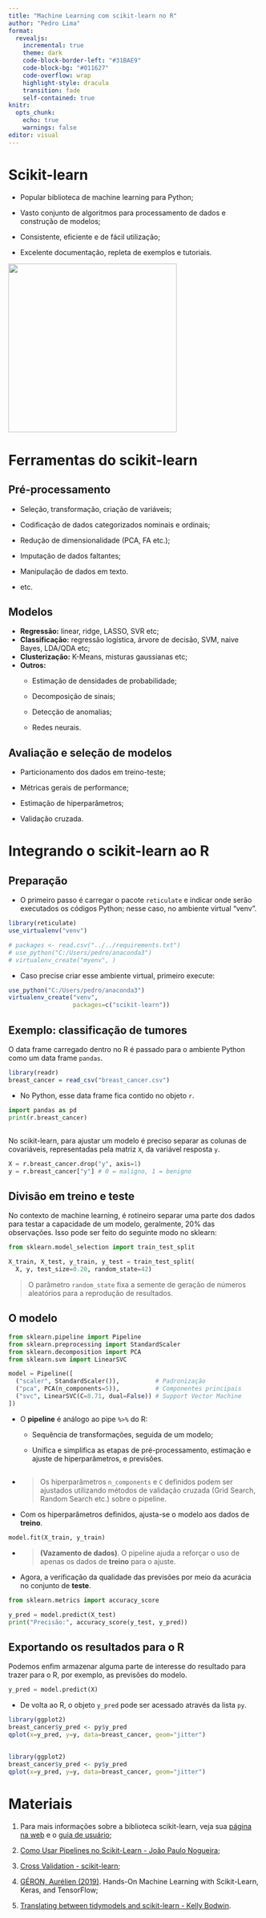 ```yaml
---
title: "Machine Learning com scikit-learn no R"
author: "Pedro Lima"
format:
  revealjs:
    incremental: true 
    theme: dark
    code-block-border-left: "#31BAE9"
    code-block-bg: "#011627"
    code-overflow: wrap
    highlight-style: dracula
    transition: fade
    self-contained: true
knitr:
  opts_chunk:
    echo: true
    warnings: false
editor: visual
---
```


<!-- https://quarto.org/docs/presentations/revealjs/ -->

<!-- https://github.com/rstudio/revealjs -->

<!-- https://quarto.org/docs/presentations/ -->

<!-- https://beatrizmilz.github.io/python-brasil-2021-reticulate -->

# Scikit-learn

-   Popular biblioteca de machine learning para Python;

-   Vasto conjunto de algoritmos para processamento de dados e construção de modelos;

-   Consistente, eficiente e de fácil utilização;

-   Excelente documentação, repleta de exemplos e tutoriais.

![](https://upload.wikimedia.org/wikipedia/commons/thumb/0/05/Scikit_learn_logo_small.svg/1200px-Scikit_learn_logo_small.svg.png){fig-align="center" width="336"}

# Ferramentas do scikit-learn

## Pré-processamento

-   Seleção, transformação, criação de variáveis;

-   Codificação de dados categorizados nominais e ordinais;

-   Redução de dimensionalidade (PCA, FA etc.);

-   Imputação de dados faltantes;

-   Manipulação de dados em texto.

-   etc.

## Modelos

-   **Regressão:** linear, ridge, LASSO, SVR etc;
-   **Classificação:** regressão logística, árvore de decisão, SVM, naive Bayes, LDA/QDA etc;
-   **Clusterização:** K-Means, misturas gaussianas etc;
-   **Outros:**
    -   Estimação de densidades de probabilidade;

    -   Decomposição de sinais;

    -   Detecção de anomalias;

    -   Redes neurais.

## Avaliação e seleção de modelos

-   Particionamento dos dados em treino-teste;

-   Métricas gerais de performance;

-   Estimação de hiperparâmetros;

-   Validação cruzada.

# Integrando o scikit-learn ao R

## Preparação

-   O primeiro passo é carregar o pacote `reticulate` e indicar onde serão executados os códigos Python; nesse caso, no ambiente virtual "venv".

::: fragment
```r
library(reticulate)
use_virtualenv("venv")
```
:::

::: fragment
```r
# packages <- read.csv("../../requirements.txt")
# use_python("C:/Users/pedro/anaconda3")
# virtualenv_create("myenv", )
```
:::

<!-- O Anaconda é uma distribuição Python que permite manter múltiplas versões do interpretador, cada uma com seus próprios pacotes. Seu ambiente base vem por padrão com diversos pacotes para data science, incluindo o scikit-learn. -->

-   Caso precise criar esse ambiente virtual, primeiro execute:

::: fragment
```r
use_python("C:/Users/pedro/anaconda3")
virtualenv_create("venv",
                  packages=c("scikit-learn"))
```
:::

## Exemplo: classificação de tumores

<!-- A própria biblioteca scikit carrega alguns conjuntos de dados e métodos de geração de dados simulados para quem quiser treinar ou fazer testes. -->

O data frame carregado dentro no R é passado para o ambiente Python como um data frame `pandas`.

```r
library(readr)
breast_cancer = read_csv("breast_cancer.csv")
```

-   No Python, esse data frame fica contido no objeto `r`.

::: fragment
```python
import pandas as pd
print(r.breast_cancer)
```
:::

## 

No scikit-learn, para ajustar um modelo é preciso separar as colunas de covariáveis, representadas pela matriz `X`, da variável resposta `y`.

::: fragment
```python
X = r.breast_cancer.drop("y", axis=1)
y = r.breast_cancer["y"] # 0 = maligno, 1 = benigno
```
:::

## Divisão em treino e teste

No contexto de machine learning, é rotineiro separar uma parte dos dados para testar a capacidade de um modelo, geralmente, 20% das observações. Isso pode ser feito do seguinte modo no sklearn:

```python
from sklearn.model_selection import train_test_split

X_train, X_test, y_train, y_test = train_test_split(
  X, y, test_size=0.20, random_state=42)
```

> O parâmetro `random_state` fixa a semente de geração de números aleatórios para a reprodução de resultados.

## O modelo

```python
from sklearn.pipeline import Pipeline
from sklearn.preprocessing import StandardScaler
from sklearn.decomposition import PCA
from sklearn.svm import LinearSVC

model = Pipeline([
  ("scaler", StandardScaler()),          # Padronização
  ("pca", PCA(n_components=5)),          # Componentes principais
  ("svc", LinearSVC(C=8.71, dual=False)) # Support Vector Machine
])
```

-   O **pipeline** é análogo ao pipe `%>%` do R:

    -   Sequência de transformações, seguida de um modelo;

    -   Unifica e simplifica as etapas de pré-processamento, estimação e ajuste de hiperparâmetros, e previsões.

## 

-   <div>

    > Os hiperparâmetros `n_components` e `C` definidos podem ser ajustados utilizando métodos de validação cruzada (Grid Search, Random Search etc.) sobre o pipeline.

    </div>

-   Com os hiperparâmetros definidos, ajusta-se o modelo aos dados de **treino**.

::: fragment
```python
model.fit(X_train, y_train)
```
:::

-   <div>

    > **(Vazamento de dados)**. O pipeline ajuda a reforçar o uso de apenas os dados de **treino** para o ajuste.

    </div>

-   Agora, a verificação da qualidade das previsões por meio da acurácia no conjunto de **teste**.

::: fragment
```python
from sklearn.metrics import accuracy_score

y_pred = model.predict(X_test)
print("Precisão:", accuracy_score(y_test, y_pred))
```
:::

## Exportando os resultados para o R

Podemos enfim armazenar alguma parte de interesse do resultado para trazer para o R, por exemplo, as previsões do modelo.

::: fragment
```python
y_pred = model.predict(X)
```
:::

-   De volta ao R, o objeto `y_pred` pode ser acessado através da lista `py`.

::: fragment
```r
library(ggplot2)
breast_cancer$y_pred <- py$y_pred
qplot(x=y_pred, y=y, data=breast_cancer, geom="jitter")
```
:::

## 

```r
library(ggplot2)
breast_cancer$y_pred <- py$y_pred
qplot(x=y_pred, y=y, data=breast_cancer, geom="jitter")
```

# Materiais

1.  Para mais informações sobre a biblioteca scikit-learn, veja sua [página na web](https://scikit-learn.org/stable/getting_started.html) e o [guia de usuário](https://scikit-learn.org/stable/user_guide.html);

2.  [Como Usar Pipelines no Scikit-Learn - João Paulo Nogueira](https://medium.com/data-hackers/como-usar-pipelines-no-scikit-learn-1398a4cc6ae9);

3.  [Cross Validation - scikit-learn](https://scikit-learn.org/stable/modules/cross_validation.html);

4.  [GÉRON, Aurélien (2019)](https://www.oreilly.com/library/view/hands-on-machine-learning/9781492032632/). Hands-On Machine Learning with Scikit-Learn, Keras, and TensorFlow;

5.  [Translating between tidymodels and scikit-learn - Kelly Bodwin](https://www.kelly-bodwin.com/talks/rsconf22/).
